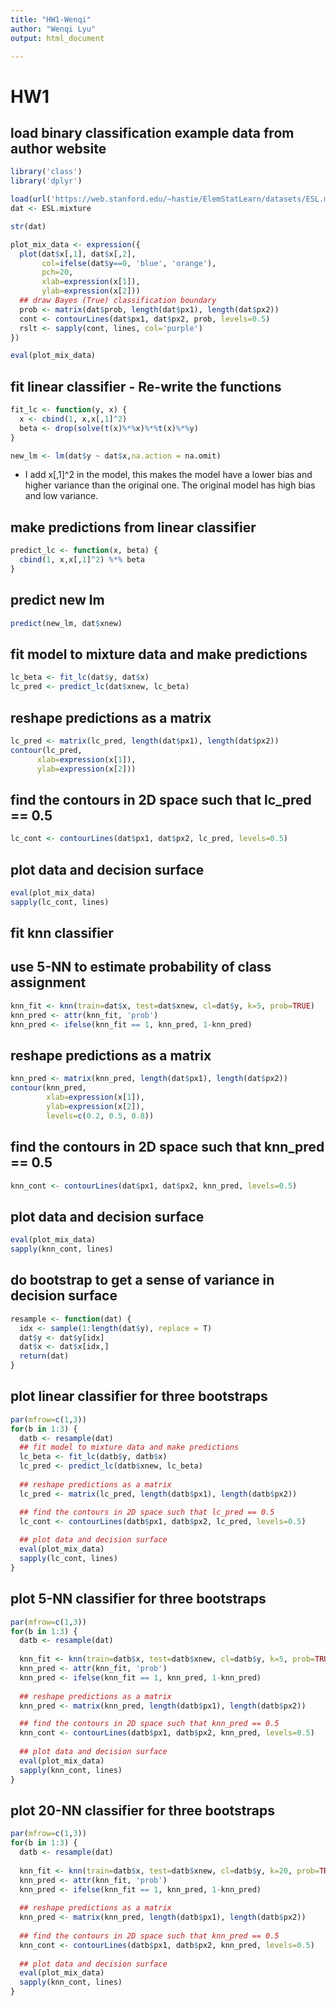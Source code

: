 ```yaml
---
title: "HW1-Wenqi"
author: "Wenqi Lyu"
output: html_document

---
```


# HW1

## load binary classification example data from author website 
```r
library('class')
library('dplyr')
```


```r
load(url('https://web.stanford.edu/~hastie/ElemStatLearn/datasets/ESL.mixture.rda'))
dat <- ESL.mixture
```

```r
str(dat)
```


```r
plot_mix_data <- expression({
  plot(dat$x[,1], dat$x[,2],
       col=ifelse(dat$y==0, 'blue', 'orange'),
       pch=20,
       xlab=expression(x[1]),
       ylab=expression(x[2]))
  ## draw Bayes (True) classification boundary
  prob <- matrix(dat$prob, length(dat$px1), length(dat$px2))
  cont <- contourLines(dat$px1, dat$px2, prob, levels=0.5)
  rslt <- sapply(cont, lines, col='purple')
})

eval(plot_mix_data)
```




## fit linear classifier - Re-write the functions 

```r
fit_lc <- function(y, x) {
  x <- cbind(1, x,x[,1]^2)
  beta <- drop(solve(t(x)%*%x)%*%t(x)%*%y)
}
```

```r
new_lm <- lm(dat$y ~ dat$x,na.action = na.omit)
```

* I add x[,1]^2 in the model, this makes the model have a lower bias and higher variance than the original one. The original model has high bias and low variance.

## make predictions from linear classifier

```r
predict_lc <- function(x, beta) {
  cbind(1, x,x[,1]^2) %*% beta
}
```
## predict new lm

```r
predict(new_lm, dat$xnew)
```



## fit model to mixture data and make predictions

```r
lc_beta <- fit_lc(dat$y, dat$x)
lc_pred <- predict_lc(dat$xnew, lc_beta)
```



## reshape predictions as a matrix

```r
lc_pred <- matrix(lc_pred, length(dat$px1), length(dat$px2))
contour(lc_pred,
      xlab=expression(x[1]),
      ylab=expression(x[2]))
```




## find the contours in 2D space such that lc_pred == 0.5

```r
lc_cont <- contourLines(dat$px1, dat$px2, lc_pred, levels=0.5)
```



## plot data and decision surface
```r
eval(plot_mix_data)
sapply(lc_cont, lines)

```


## fit knn classifier
## use 5-NN to estimate probability of class assignment
```r
knn_fit <- knn(train=dat$x, test=dat$xnew, cl=dat$y, k=5, prob=TRUE)
knn_pred <- attr(knn_fit, 'prob')
knn_pred <- ifelse(knn_fit == 1, knn_pred, 1-knn_pred)
```



## reshape predictions as a matrix
```r
knn_pred <- matrix(knn_pred, length(dat$px1), length(dat$px2))
contour(knn_pred,
        xlab=expression(x[1]),
        ylab=expression(x[2]),
        levels=c(0.2, 0.5, 0.8))
```




## find the contours in 2D space such that knn_pred == 0.5
```r
knn_cont <- contourLines(dat$px1, dat$px2, knn_pred, levels=0.5)
```



## plot data and decision surface
```r
eval(plot_mix_data)
sapply(knn_cont, lines)

```



## do bootstrap to get a sense of variance in decision surface

```r
resample <- function(dat) {
  idx <- sample(1:length(dat$y), replace = T)
  dat$y <- dat$y[idx]
  dat$x <- dat$x[idx,]
  return(dat)
}
```


  
## plot linear classifier for three bootstraps
```r

par(mfrow=c(1,3))
for(b in 1:3) {
  datb <- resample(dat)
  ## fit model to mixture data and make predictions
  lc_beta <- fit_lc(datb$y, datb$x)
  lc_pred <- predict_lc(datb$xnew, lc_beta)
  
  ## reshape predictions as a matrix
  lc_pred <- matrix(lc_pred, length(datb$px1), length(datb$px2))

  ## find the contours in 2D space such that lc_pred == 0.5
  lc_cont <- contourLines(datb$px1, datb$px2, lc_pred, levels=0.5)
  
  ## plot data and decision surface
  eval(plot_mix_data)
  sapply(lc_cont, lines)
}
```


## plot 5-NN classifier for three bootstraps

```r
par(mfrow=c(1,3))
for(b in 1:3) {
  datb <- resample(dat)
  
  knn_fit <- knn(train=datb$x, test=datb$xnew, cl=datb$y, k=5, prob=TRUE)
  knn_pred <- attr(knn_fit, 'prob')
  knn_pred <- ifelse(knn_fit == 1, knn_pred, 1-knn_pred)
  
  ## reshape predictions as a matrix
  knn_pred <- matrix(knn_pred, length(datb$px1), length(datb$px2))

  ## find the contours in 2D space such that knn_pred == 0.5
  knn_cont <- contourLines(datb$px1, datb$px2, knn_pred, levels=0.5)
  
  ## plot data and decision surface
  eval(plot_mix_data)
  sapply(knn_cont, lines)
}

```


## plot 20-NN classifier for three bootstraps
```r

par(mfrow=c(1,3))
for(b in 1:3) {
  datb <- resample(dat)
  
  knn_fit <- knn(train=datb$x, test=datb$xnew, cl=datb$y, k=20, prob=TRUE)
  knn_pred <- attr(knn_fit, 'prob')
  knn_pred <- ifelse(knn_fit == 1, knn_pred, 1-knn_pred)
  
  ## reshape predictions as a matrix
  knn_pred <- matrix(knn_pred, length(datb$px1), length(datb$px2))
  
  ## find the contours in 2D space such that knn_pred == 0.5
  knn_cont <- contourLines(datb$px1, datb$px2, knn_pred, levels=0.5)
  
  ## plot data and decision surface
  eval(plot_mix_data)
  sapply(knn_cont, lines)
}
```
